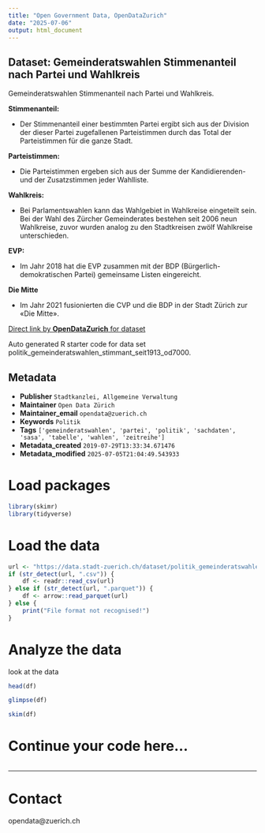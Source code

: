 ```yaml
---
title: "Open Government Data, OpenDataZurich"
date: "2025-07-06"
output: html_document
---
```


## Dataset: Gemeinderatswahlen Stimmenanteil nach Partei und Wahlkreis

Gemeinderatswahlen Stimmenanteil nach Partei und Wahlkreis.

**Stimmenanteil:**

-  Der Stimmenanteil einer bestimmten Partei ergibt sich aus der Division der dieser Partei zugefallenen
Parteistimmen durch das Total der Parteistimmen für die ganze Stadt.

 

[]()

**Parteistimmen:**

-  Die Parteistimmen ergeben sich aus der Summe der Kandidierenden- und der Zusatzstimmen jeder
Wahlliste.

 

[]()

**Wahlkreis:**

-  Bei Parlamentswahlen kann das Wahlgebiet in Wahlkreise eingeteilt sein. Bei der Wahl des Zürcher
Gemeinderates bestehen seit 2006 neun Wahlkreise, zuvor wurden analog zu den Stadtkreisen zwölf
Wahlkreise unterschieden.

 

[]()

**EVP:**

-  Im Jahr 2018 hat die EVP zusammen mit der BDP (Bürgerlich-demokratischen Partei) gemeinsame Listen
eingereicht.

 

[]()

**Die Mitte**

- Im Jahr 2021 fusionierten die CVP und die BDP in der Stadt Zürich zur «Die Mitte».

 

[]()



[Direct link by **OpenDataZurich** for dataset](https://data.stadt-zuerich.ch/dataset/politik_gemeinderatswahlen_stimmant_seit1913_od7000)

Auto generated R starter code for data set politik_gemeinderatswahlen_stimmant_seit1913_od7000.

## Metadata

- **Publisher** `Stadtkanzlei, Allgemeine Verwaltung`
- **Maintainer** `Open Data Zürich`
- **Maintainer_email** `opendata@zuerich.ch`
- **Keywords** `Politik`
- **Tags** `['gemeinderatswahlen', 'partei', 'politik', 'sachdaten', 'sasa', 'tabelle', 'wahlen', 'zeitreihe']`
- **Metadata_created** `2019-07-29T13:33:34.671476`
- **Metadata_modified** `2025-07-05T21:04:49.543933`


# Load packages

```r
library(skimr)
library(tidyverse)
```

# Load the data

```r
url <- "https://data.stadt-zuerich.ch/dataset/politik_gemeinderatswahlen_stimmant_seit1913_od7000/download/POL700OD7000.csv"
if (str_detect(url, ".csv")) {
    df <- readr::read_csv(url)
} else if (str_detect(url, ".parquet")) {
    df <- arrow::read_parquet(url)
} else {
    print("File format not recognised!")
}
```

# Analyze the data

look at the data
```r
head(df)
```

```r
glimpse(df)
```

```r
skim(df)
```

# Continue your code here...

```r

```

------------------------------------------------------------------------

# Contact

opendata@zuerich.ch
